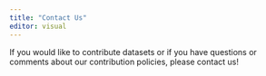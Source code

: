 ```yaml
---
title: "Contact Us"
editor: visual
---
```


If you would like to contribute datasets or if you have questions or comments about our contribution policies, please contact us!
